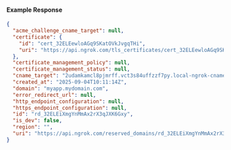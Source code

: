 
#### Example Response

```json
{
  "acme_challenge_cname_target": null,
  "certificate": {
    "id": "cert_32ELEewloAGq9SKatOVkJvgqTHi",
    "uri": "https://api.ngrok.com/tls_certificates/cert_32ELEewloAGq9SKatOVkJvgqTHi"
  },
  "certificate_management_policy": null,
  "certificate_management_status": null,
  "cname_target": "2udamkamcl8pjmrff.vct3s84uffzzf7py.local-ngrok-cname.com",
  "created_at": "2025-09-04T10:11:14Z",
  "domain": "myapp.mydomain.com",
  "error_redirect_url": null,
  "http_endpoint_configuration": null,
  "https_endpoint_configuration": null,
  "id": "rd_32ELEiXmgYnMmAx2rX3qJXK6Gxy",
  "is_dev": false,
  "region": "",
  "uri": "https://api.ngrok.com/reserved_domains/rd_32ELEiXmgYnMmAx2rX3qJXK6Gxy"
}
```
